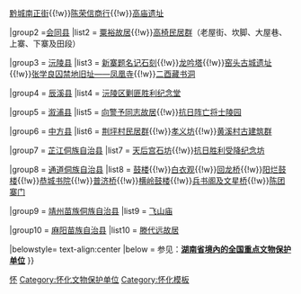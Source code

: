 {{Navbox
|name = 怀化市境内的湖南省文物保护单位
|title = [[湖南省文物保护单位|怀化市境内的湖南省文物保护单位]]
|titlestyle =
|image =
|style = text-align:left;
|groupstyle = width:7em;text-align:center;
|state = {{{state<includeonly>|collapsed</includeonly>}}}
|above =
|group1 = [[洪江市]]
|list1 = [[芙蓉楼]]{{!w}}[[黔城南正街]]{{!w}}[[陈荣信商行]]{{!w}}[[高庙遗址]]

|group2 =[[会同县]] 
|list2 = [[粟裕故居]]{{!w}}[[高椅民居群]]（老屋街、坎脚、大屋巷、上寨、下寨及田段）

|group3 = [[沅陵县]]
|list3 = [[新寨题名记石刻]]{{!w}}[[龙吟塔]]{{!w}}[[窑头古城遗址]]{{!w}}[[凤凰寺 (沅陵县)|张学良囚禁地旧址——凤凰寺]]{{!w}}[[二酉藏书洞]]

|group4 = [[辰溪县]]
|list4 = [[沅陵区剿匪胜利纪念堂]]

|group5 = [[溆浦县]]
|list5 = [[向警予同志故居]]{{!w}}[[抗日阵亡将士陵园]]

|group6 = [[中方县]]
|list6 = [[荆坪村民居群]]{{!w}}[[孝义坊]]{{!w}}[[黄溪村古建筑群]]

|group7 = [[芷江侗族自治县]]
|list7 = [[天后宫石坊]]{{!w}}[[抗日胜利受降纪念坊]]

|group8 = [[通道侗族自治县]]
|list8 = [[鼓楼 (通道侗族自治县)|鼓楼]]{{!w}}[[白衣观]]{{!w}}[[回龙桥]]{{!w}}[[阳烂鼓楼]]{{!w}}[[恭城书院]]{{!w}}[[普济桥 (通道侗族自治县)|普济桥]]{{!w}}[[横岭鼓楼]]{{!w}}[[兵书阁及文星桥]]{{!w}}[[陈团寨门]]

|group9 = [[靖州苗族侗族自治县]]
|list9 = [[飞山庙]]

|group10 = [[麻阳苗族自治县]]
|list10 = [[滕代远故居]]

|belowstyle= text-align:center
|below = 参见：'''[[湖南全国重点文物保护单位列表|湖南省境內的全国重点文物保护单位]]'''
}}
<noinclude>
[[Category:湖南省文物保护单位模板|怀]]
[[Category:怀化文物保护单位]]
[[Category:怀化模板]]
</noinclude>